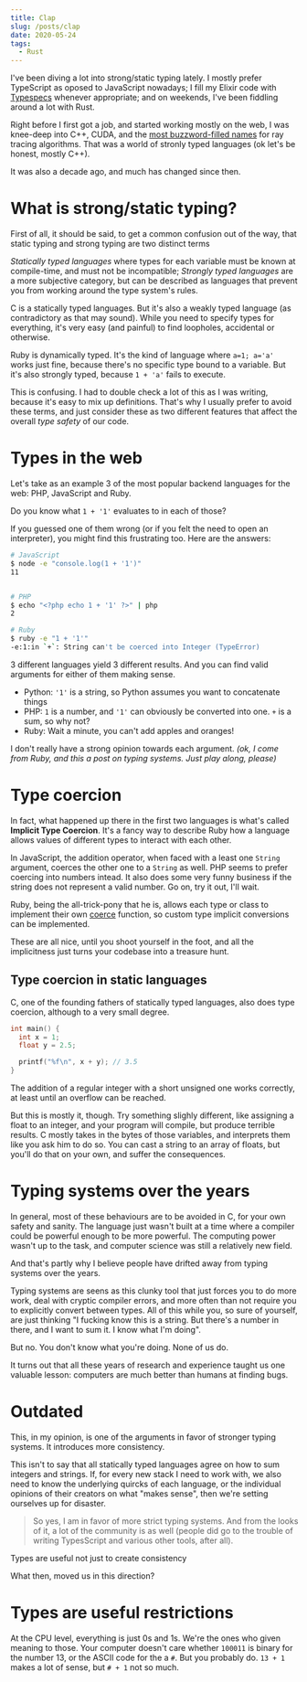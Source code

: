 ```yaml
---
title: Clap
slug: /posts/clap
date: 2020-05-24
tags:
  - Rust
---
```



[typespecs]: https://hexdocs.pm/elixir/typespecs.html
[sppm]: https://www.ci.i.u-tokyo.ac.jp/~hachisuka/sppm.pdf
[cuda]: https://en.wikipedia.org/wiki/CUDA

I've been diving a lot into strong/static typing lately. I mostly prefer TypeScript as oposed to JavaScript nowadays; I fill my
Elixir code with [Typespecs](typespecs) whenever appropriate; and on weekends, I've been fiddling around a lot with Rust.

Right before I first got a job, and started working mostly on the web, I was knee-deep into C++, CUDA, and the [most
buzzword-filled names](sppm) for ray tracing algorithms. That was a world of stronly typed languages (ok let's be honest, mostly C++).

It was also a decade ago, and much has changed since then.

<HalfWidthImage src={rayTracingGif} alt="Ray Tracing" />

# What is strong/static typing?

First of all, it should be said, to get a common confusion out of the way, that static typing and strong typing are two
distinct terms

*Statically typed languages* where types for each variable must be known at compile-time, and must not be incompatible;
*Strongly typed languages* are a more subjective category, but can be described as languages that prevent you from
working around the type system's rules.

C is a statically typed languages. But it's also a weakly typed language (as contradictory as that may sound). While you
need to specify types for everything, it's very easy (and painful) to find loopholes, accidental or otherwise.

Ruby is dynamically typed. It's the kind of language where `a=1; a='a'` works just fine, because there's no specific
type bound to a variable. But it's also strongly typed, because `1 + 'a'` fails to execute.


This is confusing. I had to double check a lot of this as I was writing, because it's easy to mix up definitions. That's
why I usually prefer to avoid these terms, and just consider these as two different features that affect the overall
*type safety* of our code.


# Types in the web

Let's take as an example 3 of the most popular backend languages for the web: PHP, JavaScript and Ruby.

Do you know what `1 + '1'` evaluates to in each of those?

If you guessed one of them wrong (or if you felt the need to open an interpreter), you might find this frustrating too.
Here are the answers:

```bash
# JavaScript
$ node -e "console.log(1 + '1')"
11


# PHP
$ echo "<?php echo 1 + '1' ?>" | php
2

# Ruby
$ ruby -e "1 + '1'"
-e:1:in `+`: String can't be coerced into Integer (TypeError)
```

3 different languages yield 3 different results. And you can find valid arguments for either of them making sense.

- Python: `'1'` is a string, so Python assumes you want to concatenate things
- PHP: `1` is a number, and `'1'` can obviously be converted into one. `+` is a sum, so why not?
- Ruby: Wait a minute, you can't add apples and oranges!

I don't really have a strong opinion towards each argument. *(ok, I come from Ruby, and this a post on typing systems.
Just play along, please)*

# Type coercion

In fact, what happened up there in the first two languages is what's called **Implicit Type Coercion**. It's a fancy way to describe
Ruby
how a language allows values of different types to interact with each other.

In JavaScript, the addition operator, when faced with a least one `String` argument, coerces the other one to a `String`
as well. PHP seems to prefer coercing into numbers intead. It also does some very funny business if the string does not
represent a valid number. Go on, try it out, I'll wait.

Ruby, being the all-trick-pony that he is, allows each type or class to implement their own [coerce](https://apidock.com/ruby/Integer/coerce) function, so custom type implicit conversions can be implemented.

These are all nice, until you shoot yourself in the foot, and all the implicitness just turns your codebase into
a treasure hunt.


## Type coercion in static languages

C, one of the founding fathers of statically typed languages, also does type coercion, although to a very small degree.

```C
int main() {
  int x = 1;
  float y = 2.5;

  printf("%f\n", x + y); // 3.5
}
```

The addition of a regular integer with a short unsigned one works correctly, at least until an overflow can be reached.

But this is mostly it, though. Try something slighly different, like assigning a float to an integer, and your program
will compile, but produce terrible results.
C mostly takes in the bytes of those variables, and interprets them like you ask him to do so. You can cast a string to
an array of floats, but you'll do that on your own, and suffer the consequences.

# Typing systems over the years

In general, most of these behaviours are to be avoided in C, for your own safety and sanity. The language just wasn't built at a time where a compiler could be powerful enough to be more powerful. The computing power wasn't up to the task, and computer science was still a relatively new field.

And that's partly why I believe people have drifted away from typing systems over the years.

Typing systems are seens as this clunky tool that just forces you to do more work, deal with cryptic compiler errors,
and more often than not require you to explicitly convert between types. All of this while you, so sure of yourself, are
just thinking "I fucking know this is a string. But there's a number in there, and I want to sum it. I know what I'm
doing".

But no. You don't know what you're doing. None of us do.

It turns out that all these years of research and experience taught us one valuable lesson: computers are much better
than humans at finding bugs.


# Outdated 

This, in my opinion, is one of the arguments in favor of stronger typing systems. It introduces more consistency.

This isn't to say that all statically typed languages agree on how to sum integers and strings. 
If, for every new stack I need to work with, we also need to know the underlying quircks of each language, or the
individual opinions of their creators on what "makes sense", then we're setting ourselves up for disaster.

> So yes, I am in favor of more strict typing systems. And from the looks of it, a lot of the community is as well (people
> did go to the trouble of writing TypesScript and various other tools, after all).

Types are useful not just to create consistency

What then, moved us in this direction?

# 

# Types are useful restrictions

At the CPU level, everything is just 0s and 1s. We're the ones who given meaning to those.
Your computer doesn't care whether `100011` is binary for the number 13, or the ASCII code for the a `#`. But you probably do. `13 + 1`
makes a lot of sense, but `# + 1` not so much.

